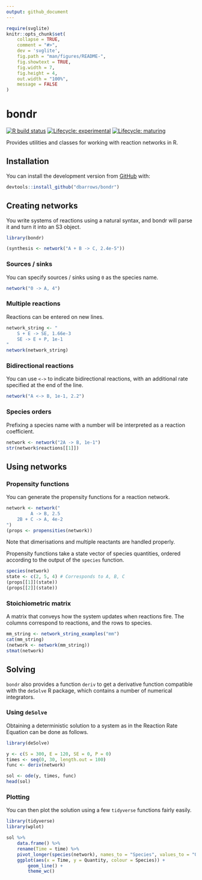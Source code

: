 ```yaml
---
output: github_document
---
```


<!-- README.md is generated from README.Rmd. Please edit that file -->

```r
require(svglite)
knitr::opts_chunk$set(
    collapse = TRUE,
    comment = "#>",
    dev = 'svglite',
    fig.path = "man/figures/README-",
    fig.showtext = TRUE,
    fig.width = 7,
    fig.height = 4,
    out.width = "100%",
    message = FALSE
)
```

# bondr

<!-- badges: start -->
[![R build status](https://github.com/dbarrows/bondr/workflows/R-CMD-check/badge.svg)](https://github.com/dbarrows/bondr/actions)
[![Lifecycle: experimental](https://img.shields.io/badge/lifecycle-experimental-orange.svg)](https://www.tidyverse.org/lifecycle/#experimental)
[![Lifecycle: maturing](https://img.shields.io/badge/lifecycle-maturing-blue.svg)](https://www.tidyverse.org/lifecycle/#maturing)
<!-- badges: end -->

Provides utilities and classes for working with reaction networks in R.

## Installation

You can install the development version from [GitHub](https://github.com/) with:

```r
devtools::install_github("dbarrows/bondr")
```
## Creating networks

You write systems of reactions using a natural syntax, and bondr will parse it and turn it into an S3 object.

```r
library(bondr)

(synthesis <- network("A + B -> C, 2.4e-5"))
```

### Sources / sinks

You can specify sources / sinks using `0` as the species name.

```r
network("0 -> A, 4")
```

### Multiple reactions

Reactions can be entered on new lines.

```r
network_string <- "
    S + E -> SE, 1.66e-3
    SE -> E + P, 1e-1
"
network(network_string)
```

### Bidirectional reactions

You can use `<->` to indicate bidirectional reactions, with an additional rate specified at the end of the line.

```r
network("A <-> B, 1e-1, 2.2")
```

### Species orders

Prefixing a species name with a number will be interpreted as a reaction coefficient.

```r
network <- network("2A -> B, 1e-1")
str(network$reactions[[1]])
```

## Using networks

### Propensity functions

You can generate the propensity functions for a reaction network.

```r
network <- network("
         A -> B, 2.5
    2B + C -> A, 4e-2
")
(props <- propensities(network))
```

Note that dimerisations and multiple reactants are handled properly.

Propensity functions take a state vector of species quantities, ordered according to the output of the `species` function.

```r
species(network)
state <- c(2, 5, 4) # Corresponds to A, B, C
(props[[1]](state))
(props[[2]](state))
```

### Stoichiometric matrix

A matrix that conveys how the system updates when reactions fire. The columns correspond to reactions, and the rows to species.

```r
mm_string <- network_string_examples("mm")
cat(mm_string)
(network <- network(mm_string))
stmat(network)
```

## Solving

`bondr` also provides a function `deriv` to get a derivative function compatible with the `deSolve` R package, which contains a number of numerical integrators.

### Using `deSolve`

Obtaining a deterministic solution to a system as in the Reaction Rate Equation can be done as follows.

```r
library(deSolve)

y <- c(S = 300, E = 120, SE = 0, P = 0)
times <- seq(0, 30, length.out = 100)
func <- deriv(network)

sol <- ode(y, times, func)
head(sol)
```

### Plotting

You can then plot the solution using a few `tidyverse` functions fairly easily.

```r
library(tidyverse)
library(wplot)

sol %>%
    data.frame() %>%
    rename(Time = time) %>%
    pivot_longer(species(network), names_to = "Species", values_to = "Quantity") %>%
    ggplot(aes(x = Time, y = Quantity, colour = Species)) +
        geom_line() +
        theme_wc()
```
